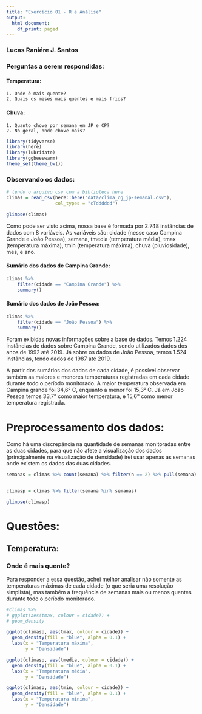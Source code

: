 ```yaml
---
title: "Exercício 01 - R e Análise"
output:
  html_document:
    df_print: paged
---
```


### Lucas Raniére J. Santos

### Perguntas a serem respondidas:

#### Temperatura:
    1. Onde é mais quente?
    2. Quais os meses mais quentes e mais frios?

#### Chuva:
    1. Quanto chove por semana em JP e CP?
    2. No geral, onde chove mais?
    
```r
library(tidyverse)
library(here)
library(lubridate)
library(ggbeeswarm)
theme_set(theme_bw())
```
    

### Observando os dados:


```r
# lendo o arquivo csv com a biblioteca here
climas = read_csv(here::here("data/clima_cg_jp-semanal.csv"), 
                  col_types = "cTdddddd")

glimpse(climas)
```

Como pode ser visto acima, nossa base é formada por 2.748 instâncias de dados com 8 variáveis. As variáveis são: cidade (nesse caso Campina Grande e João Pessoa), semana, tmedia (temperatura média), tmax (temperatura máxima), tmin (temperatura máxima), chuva (pluviosidade), mes, e ano.

#### Sumário dos dados de Campina Grande:
```r
climas %>%
    filter(cidade == "Campina Grande") %>%
    summary()
```
#### Sumário dos dados de João Pessoa:
```r
climas %>%
    filter(cidade == "João Pessoa") %>%
    summary()
```

Foram exibidas novas informações sobre a base de dados. Temos 1.224 instâncias de dados sobre Campina Grande, sendo utilizados dados dos anos de 1992 até 2019. Já sobre os dados de João Pessoa, temos 1.524 instâncias, tendo dados de 1987 até 2019.

A partir dos sumários dos dados de cada cidade, é possível observar também as maiores e menores temperaturas registradas em cada cidade durante todo o período monitorado. A maior temperatura observada em Campina grande foi 34,6° C, enquanto a menor foi 15,3° C. Já em João Pessoa temos 33,7° como maior temperatura, e 15,6° como menor temperatura registrada.

# Preprocessamento dos dados:

Como há uma discrepância na quantidade de semanas monitoradas entre as duas cidades, para que não afete a visualização dos dados (principalmente na visualização de densidade) irei usar apenas as semanas onde existem os dados das duas cidades.

```r
semanas = climas %>% count(semana) %>% filter(n == 2) %>% pull(semana)


climasp = climas %>% filter(semana %in% semanas)

glimpse(climasp)
```

# Questões:
## Temperatura:

### Onde é mais quente?

Para responder a essa questão, achei melhor analisar não somente as temperaturas máximas de cada cidade (o que seria uma resolução simplista), mas também a frequência de semanas mais ou menos quentes durante todo o período monitorado.

```r
#climas %>%
# ggplot(aes(tmax, colour = cidade)) +  
# geom_density

ggplot(climasp, aes(tmax, colour = cidade)) +
  geom_density(fill = "blue", alpha = 0.1) +
  labs(x = "Temperatura máxima",
       y = "Densidade")
```

```r
ggplot(climasp, aes(tmedia, colour = cidade)) +
  geom_density(fill = "blue", alpha = 0.1) +
  labs(x = "Temperatura média",
       y = "Densidade")
```

```r
ggplot(climasp, aes(tmin, colour = cidade)) +
  geom_density(fill = "blue", alpha = 0.1) +
  labs(x = "Temperatura mínima",
       y = "Densidade")
```

